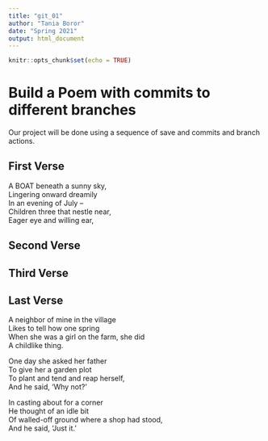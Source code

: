 ```yaml
---
title: "git_01"
author: "Tania Boror"
date: "Spring 2021"
output: html_document
---
```


```r
knitr::opts_chunk$set(echo = TRUE)
```
# Build a Poem with commits to different branches
Our project will be done using a sequence of save and commits and branch actions.
<!-- Do not modify or change any text in "!--" bracketed areas such as this --- these are instructions to
you, if you change any of this the git program will notice it and compromise your git merging strategy !-->


## First Verse 
<!--Put the first five lines of a poem by Lewis Carrol in this section!-->

A BOAT beneath a sunny sky,  
Lingering onward dreamily  
In an evening of July --  
Children three that nestle near,  
Eager eye and willing ear,  

## Second Verse
<!--Put the first five lines of a poem by Robert Frost here!-->

## Third Verse
<!--Put the first two verses of The Walrus and the Carpenter here!-->

## Last Verse
<!--Put a short poem of your choice 8-20 lines,here!-->

A neighbor of mine in the village  
Likes to tell how one spring  
When she was a girl on the farm, she did  
A childlike thing.  

One day she asked her father  
To give her a garden plot  
To plant and tend and reap herself,  
And he said, 'Why not?'  

In casting about for a corner  
He thought of an idle bit  
Of walled-off ground where a shop had stood,  
And he said, 'Just it.'  


